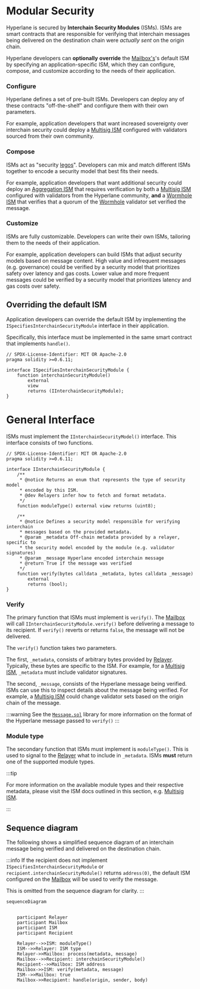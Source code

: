# Modular Security

Hyperlane is secured by **Interchain Security Modules** (ISMs). ISMs are smart contracts that are responsible for verifying that interchain messages being delivered on the destination chain were _actually sent_ on the origin chain.

Hyperlane developers can **optionally** **override** the [Mailbox's](../mailbox.mdx)'s default ISM by specifying an application-specific ISM, which they can configure, compose, and customize according to the needs of their application.

### Configure

Hyperlane defines a set of pre-built ISMs. Developers can deploy any of these contracts "off-the-shelf" and configure them with their own parameters.

For example, application developers that want increased sovereignty over interchain security could deploy a [Multisig ISM](multisig-ISM.mdx) configured with validators sourced from their own community.

### Compose

ISMs act as "security [legos](https://en.wikipedia.org/wiki/Lego)". Developers can mix and match different ISMs together to encode a security model that best fits their needs.

For example, application developers that want additional security could deploy an [Aggregation ISM](aggregation-ISM.mdx) that requires verification by both a [Multisig ISM](multisig-ISM.mdx) configured with validators from the Hyperlane community, **and** a [Wormhole ISM](./third-party-ISMs/wormhole-ISM.mdx) that verifies that a quorum of the [Wormhole](https://wormhole.com/) validator set verified the message.

### Customize

ISMs are fully customizable. Developers can write their own ISMs, tailoring them to the needs of their application.

For example, application developers can build ISMs that adjust security models based on message content. High value and infrequent messages (e.g. governance) could be verified by a security model that prioritizes safety over latency and gas costs. Lower value and more frequent messages could be verified by a security model that prioritizes latency and gas costs over safety.

## Overriding the default ISM

Application developers can override the default ISM by implementing the `ISpecifiesInterchainSecurityModule` interface in their application.

Specifically, this interface must be implemented in the same smart contract that implements `handle()`.

```solidity
// SPDX-License-Identifier: MIT OR Apache-2.0
pragma solidity >=0.6.11;

interface ISpecifiesInterchainSecurityModule {
    function interchainSecurityModule()
        external
        view
        returns (IInterchainSecurityModule);
}
```

# General Interface

ISMs must implement the `IInterchainSecurityModel()` interface. This interface consists of two functions.

```solidity
// SPDX-License-Identifier: MIT OR Apache-2.0
pragma solidity >=0.6.11;

interface IInterchainSecurityModule {
    /**
     * @notice Returns an enum that represents the type of security model
     * encoded by this ISM.
     * @dev Relayers infer how to fetch and format metadata.
     */
    function moduleType() external view returns (uint8);

    /**
     * @notice Defines a security model responsible for verifying interchain
     * messages based on the provided metadata.
     * @param _metadata Off-chain metadata provided by a relayer, specific to
     * the security model encoded by the module (e.g. validator signatures)
     * @param _message Hyperlane encoded interchain message
     * @return True if the message was verified
     */
    function verify(bytes calldata _metadata, bytes calldata _message)
        external
        returns (bool);
}
```

### Verify

The primary function that ISMs must implement is `verify()`. The [Mailbox](../mailbox.mdx) will call `IInterchainSecurityModule.verify()` before delivering a message to its recipient. If `verify()` reverts or returns `false`, the message will not be delivered.

The `verify()` function takes two parameters.

The first, `_metadata`, consists of arbitrary bytes provided by [Relayer](../agents/relayer.mdx). Typically, these bytes are specific to the ISM. For example, for a [Multisig ISM](multisig-ISM.mdx), `_metadata` must include validator signatures.

The second, `_message`, consists of the Hyperlane message being verified. ISMs can use this to inspect details about the message being verified. For example, a [Multisig ISM](multisig-ISM.mdx) could change validator sets based on the origin chain of the message.

:::warning
See the [`Message.sol`](https://github.com/hyperlane-xyz/hyperlane-monorepo/blob/main/solidity/contracts/libs/Message.sol) library for more information on the format of the Hyperlane message passed to `verify()`
:::

### Module type

The secondary function that ISMs must implement is `moduleType()`. This is used to signal to the [Relayer](../agents/relayer.mdx) what to include in `_metadata`. ISMs **must** return one of the supported module types.

:::tip

For more information on the available module types and their respective metadata, please visit the ISM docs outlined in this section, e.g. [Multisig ISM](./multisig-ISM.mdx).

:::

## Sequence diagram

The following shows a simplified sequence diagram of an interchain message being verified and delivered on the destination chain.

:::info
If the recipient does not implement `ISpecifiesInterchainSecurityModule` or `recipient.interchainSecurityModule()` returns `address(0)`, the default ISM configured on the [Mailbox](../mailbox.mdx) will be used to verify the message.

This is omitted from the sequence diagram for clarity.
:::

```mermaid
sequenceDiagram


    participant Relayer
    participant Mailbox
    participant ISM
    participant Recipient

    Relayer-->>ISM: moduleType()
    ISM-->>Relayer: ISM type
    Relayer->>Mailbox: process(metadata, message)
    Mailbox-->>Recipient: interchainSecurityModule()
    Recipient-->>Mailbox: ISM address
    Mailbox->>ISM: verify(metadata, message)
    ISM-->>Mailbox: true
    Mailbox->>Recipient: handle(origin, sender, body)

```
